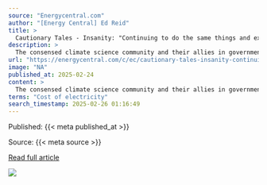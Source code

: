 ```yaml
---
source: "Energycentral.com"
author: "[Energy Central] Ed Reid"
title: >
  Cautionary Tales - Insanity: "Continuing to do the same things and expecting different results.", A. Einstein
description: >
  The consensed climate science community and their allies in government, environmental organizations and the media are focused on Net Zero by 2050. They assert that solar and wind can power an economical, stable and reliable electric grid and that all energy …
url: "https://energycentral.com/c/ec/cautionary-tales-insanity-continuing-do-same-things-and-expecting-different"
image: "NA"
published_at: 2025-02-24
content: >
  The consensed climate science community and their allies in government, environmental organizations and the media are focused on Net Zero by 2050.  They assert that solar and wind can power an econom… [+3362 chars]
terms: "Cost of electricity"
search_timestamp: 2025-02-26 01:16:49
---
```



Published: {{< meta published_at >}}


Source: {{< meta source >}}


[Read full article]({{< meta url >}}){target='_blank'}



![](`r rmarkdown::metadata$image[1]`)
